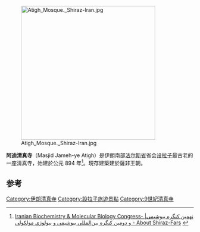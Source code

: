 {{coord|29|36|29.35|N|52|32|41.29|E|region:IR|display=title}}

[[File:Atigh_Mosque._Shiraz-Iran.jpg|360px]]

'''阿迪清真寺'''（Masjid Jameh-ye Atigh）是伊朗南部[[法尔斯省|法尔斯省]]省会[[设拉子|设拉子]]最古老的一座清真寺，始建於公元 894 年<ref>[http://www.biochemiran.com/congress9/page.php?slct_pg_id=93&sid=1&slc_lang=en Iranian Biochemistry & Molecular Biology Congress- |نهمين کنگره بيوشيمى و دومين کنگره بين‌المللى بيوشيمى و بيولوژى مولکولى - About Shiraz-Fars<!-- Bot generated title -->] {{webarchive|url=https://web.archive.org/web/20071226201639/http://www.biochemiran.com/congress9/page.php?slct_pg_id=93&sid=1&slc_lang=en |date=2007-12-26 }}</ref>。現存建築建於薩非王朝。

==参考==
{{reflist}}

[[Category:伊朗清真寺|Category:伊朗清真寺]]
[[Category:設拉子旅遊景點|Category:設拉子旅遊景點]]
[[Category:9世紀清真寺|Category:9世紀清真寺]]